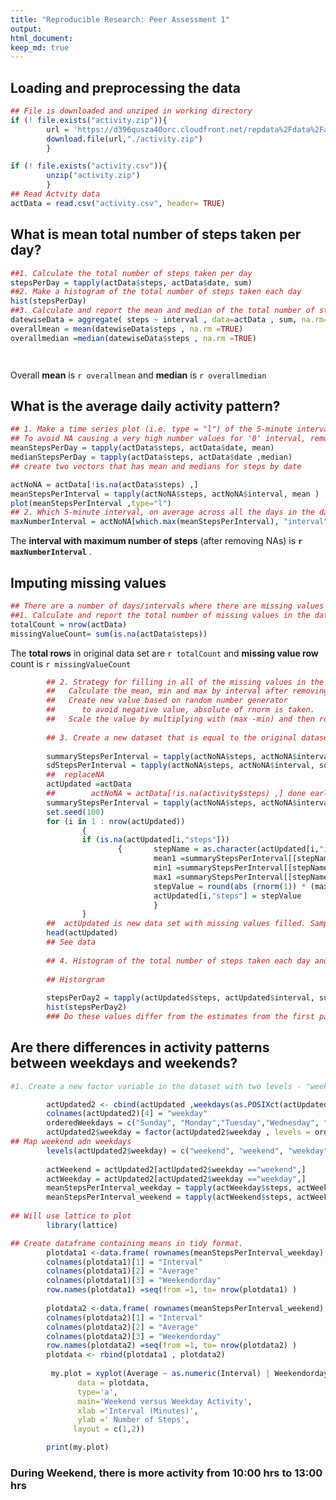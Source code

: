 ```yaml
---
title: "Reproducible Research: Peer Assessment 1"
output: 
html_document:
keep_md: true
---
```



## Loading and preprocessing the data

```r
## File is downloaded and unziped in working directory
if (! file.exists("activity.zip")){
        url = 'https://d396qusza40orc.cloudfront.net/repdata%2Fdata%2Factivity.zip'
        download.file(url,"./activity.zip")
        }

if (! file.exists("activity.csv")){
        unzip("activity.zip")
        }
## Read Actvity data
actData = read.csv("activity.csv", header= TRUE)

```

## What is mean total number of steps taken per day?
``` r
##1. Calculate the total number of steps taken per day
stepsPerDay = tapply(actData$steps, actData$date, sum)
##2. Make a histogram of the total number of steps taken each day
hist(stepsPerDay)
##3. Calculate and report the mean and median of the total number of steps taken per day
datewiseData = aggregate( steps ~ interval , data=actData , sum, na.rm=TRUE)
overallmean = mean(datewiseData$steps , na.rm =TRUE)
overallmedian =median(datewiseData$steps , na.rm =TRUE)




```
Overall **mean** is `r overallmean` and **median** is `r overallmedian`

## What is the average daily activity pattern?
``` r
## 1. Make a time series plot (i.e. type = "l") of the 5-minute interval (x-axis) and the average number of steps taken, averaged across all days (y-axis)
## To avoid NA causing a very high number values for '0' interval, remove the NAs before ploting the data.
meanStepsPerDay = tapply(actData$steps, actData$date, mean)
medianStepsPerDay = tapply(actData$steps, actData$date ,median)
## create two vectors that has mean and medians for steps by date

actNoNA = actData[!is.na(actData$steps) ,]
meanStepsPerInterval = tapply(actNoNA$steps, actNoNA$interval, mean )
plot(meanStepsPerInterval ,type="l")
## 2. Which 5-minute interval, on average across all the days in the dataset, contains the maximum number of steps?
maxNumberInterval = actNoNA[which.max(meanStepsPerInterval), "interval"]
```
The **interval with maximum number of steps** (after removing NAs) is **`r maxNumberInterval`** .

## Imputing missing values

``` r
## There are a number of days/intervals where there are missing values (coded as NA). The NAs are substitute.
##1. Calculate and report the total number of missing values in the dataset (i.e. the total number of rows with NAs)
totalCount = nrow(actData)        
missingValueCount= sum(is.na(actData$steps))
```

The **total rows** in original data set are `r totalCount` and **missing value row** count is `r missingValueCount`
``` r

        ## 2. Strategy for filling in all of the missing values in the dataset is
        ##   Calculate the mean, min and max by interval after removing the NAs. 
        ##   Create new value based on random number generator 
        ##      to avoid negative value, absolute of rnorm is taken.
        ##   Scale the value by multiplying with (max -min) and then rounding to integer.
        
        ## 3. Create a new dataset that is equal to the original dataset but with the missing data filled in.
        
        summaryStepsPerInterval = tapply(actNoNA$steps, actNoNA$interval, summary)
        sdStepsPerInterval = tapply(actNoNA$steps, actNoNA$interval, sd)
        ##  replaceNA
        actUpdated =actData
        ##        actNoNA = actData[!is.na(activity$steps) ,] done earlier
        summaryStepsPerInterval = tapply(actNoNA$steps, actNoNA$interval, summary)
        set.seed(100)                
        for (i in 1 : nrow(actUpdated))
                {
                if (is.na(actUpdated[i,"steps"]))
                        {       stepName = as.character(actUpdated[i,"interval"])
                                mean1 =summaryStepsPerInterval[[stepName]]["Mean"]
                                min1 =summaryStepsPerInterval[[stepName]]["Min."]
                                max1 =summaryStepsPerInterval[[stepName]]["Max."]
                                stepValue = round(abs (rnorm(1)) * (max1-min1),0)
                                actUpdated[i,"steps"] = stepValue
                                }
                }
        ##  actUpdated is new data set with missing values filled. Sample values after update are
        head(actUpdated)
        ## See data
        
        ## 4. Histogram of the total number of steps taken each day and Calculate and report the mean and median total number of steps taken per day. 
        
        ## Historgram
        
        stepsPerDay2 = tapply(actUpdated$steps, actUpdated$interval, sum)
        hist(stepsPerDay2)
        ### Do these values differ from the estimates from the first part of the assignment? What is the impact of imputing missing data on the estimates of the total daily number of steps?

```



## Are there differences in activity patterns between weekdays and weekends?

``` r
#1. Create a new factor variable in the dataset with two levels - "weekday" and "weekend" indicating whether a given date is a weekday or weekend day.

        actUpdated2 <- cbind(actUpdated ,weekdays(as.POSIXct(actUpdated$date , format='%Y-%m-%d')))
        colnames(actUpdated2)[4] = "weekday"
        orderedWeekdays = c("Sunday", "Monday","Tuesday","Wednesday", "Thursday","Friday", "Saturday")
        actUpdated2$weekday = factor(actUpdated2$weekday , levels = orderedWeekdays)
## Map weekend adn weekdays
        levels(actUpdated2$weekday) = c("weekend", "weekend", "weekday" , "weekday", "weekday", "weekday", "weekday")
        
        actWeekend = actUpdated2[actUpdated2$weekday =="weekend",]
        actWeekday = actUpdated2[actUpdated2$weekday =="weekday",]
        meanStepsPerInterval_weekday = tapply(actWeekday$steps, actWeekday$interval ,mean)
        meanStepsPerInterval_weekend = tapply(actWeekend$steps, actWeekend$interval ,mean)
        
## Will use lattice to plot        
        library(lattice)

## Create dataframe containing means in tidy format.
        plotdata1 <-data.frame( rownames(meanStepsPerInterval_weekday),meanStepsPerInterval_weekday,'Weekday')
        colnames(plotdata1)[1] = "Interval"
        colnames(plotdata1)[2] = "Average"
        colnames(plotdata1)[3] = "Weekendorday"
        row.names(plotdata1) =seq(from =1, to= nrow(plotdata1) )
        
        plotdata2 <-data.frame( rownames(meanStepsPerInterval_weekend),meanStepsPerInterval_weekend,'Weekend')
        colnames(plotdata2)[1] = "Interval"
        colnames(plotdata2)[2] = "Average"
        colnames(plotdata2)[3] = "Weekendorday"
        row.names(plotdata2) =seq(from =1, to= nrow(plotdata2) )
        plotdata <- rbind(plotdata1 , plotdata2)
        
         my.plot = xyplot(Average ~ as.numeric(Interval) | Weekendorday ,
               data = plotdata,
               type='a',
               main='Weekend versus Weekday Activity',
               xlab ='Interval (Minutes)',
               ylab =' Number of Steps',
              layout = c(1,2))

        print(my.plot)

```
### During Weekend, there is more activity from 10:00 hrs to 13:00 hrs

